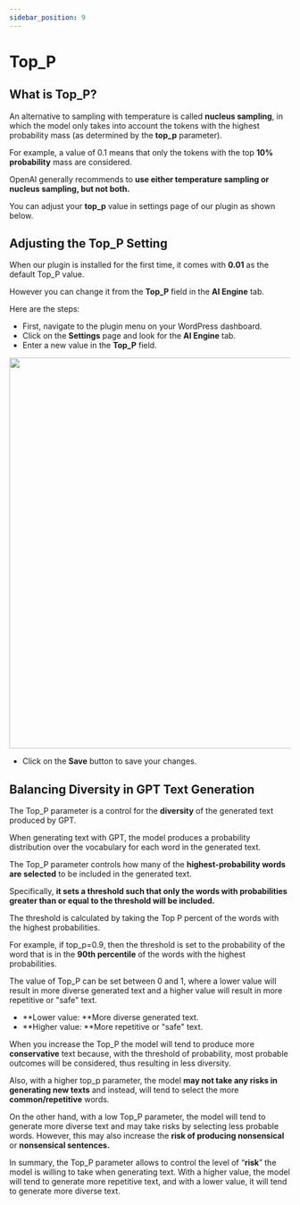 ```yaml
---
sidebar_position: 9
---
```



# Top_P

## What is Top_P?

An alternative to sampling with temperature is called **nucleus sampling**, in which the model only takes into account the tokens with the highest probability mass (as determined by the **top_p** parameter).

For example, a value of 0.1 means that only the tokens with the top **10% probability** mass are considered.

OpenAI generally recommends to **use either temperature sampling or nucleus sampling, but not both.**

You can adjust your **top_p** value in settings page of our plugin as shown below.

## Adjusting the Top_P Setting

When our plugin is installed for the first time, it comes with **0.01** as the default Top_P value.

However you can change it from the **Top_P** field in the **AI Engine** tab.

Here are the steps:

- First, navigate to the plugin menu on your WordPress dashboard.
- Click on the **Settings** page and look for the **AI Engine** tab.
- Enter a new value in the **Top_P** field.

<img src={TopP} width="700" />

- Click on the **Save** button to save your changes.

## Balancing Diversity in GPT Text Generation

The Top_P parameter is a control for the **diversity** of the generated text produced by GPT.

When generating text with GPT, the model produces a probability distribution over the vocabulary for each word in the generated text.

The Top_P parameter controls how many of the **highest-probability words are selected** to be included in the generated text.

Specifically, **it sets a threshold such that only the words with probabilities greater than or equal to the threshold will be included.**

The threshold is calculated by taking the Top P percent of the words with the highest probabilities.

For example, if top_p=0.9, then the threshold is set to the probability of the word that is in the **90th percentile** of the words with the highest probabilities.

The value of Top_P can be set between 0 and 1, where a lower value will result in more diverse generated text and a higher value will result in more repetitive or "safe" text.

- **Lower value: **More diverse generated text.
- **Higher value: **More repetitive or "safe" text.

When you increase the Top_P the model will tend to produce more **conservative** text because, with the threshold of probability, most probable outcomes will be considered, thus resulting in less diversity.

Also, with a higher top_p parameter, the model **may not take any risks in generating new texts** and instead, will tend to select the more **common/repetitive** words.

On the other hand, with a low Top_P parameter, the model will tend to generate more diverse text and may take risks by selecting less probable words. However, this may also increase the **risk of producing nonsensical** or **nonsensical sentences.**

In summary, the Top_P parameter allows to control the level of “**risk**” the model is willing to take when generating text. With a higher value, the model will tend to generate more repetitive text, and with a lower value, it will tend to generate more diverse text.
